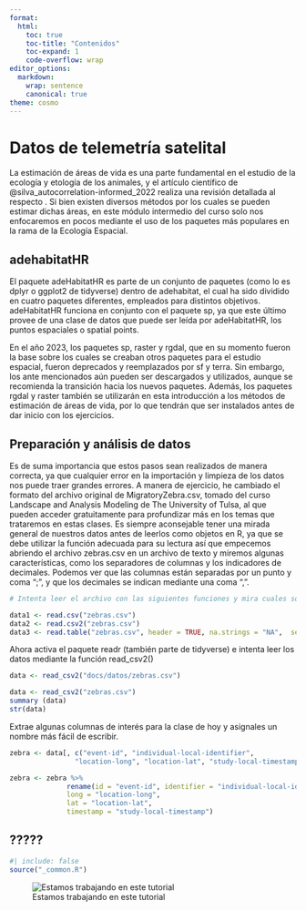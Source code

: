 ```yaml
---
format:
  html:
    toc: true
    toc-title: "Contenidos"
    toc-expand: 1
    code-overflow: wrap
editor_options:
  markdown:
    wrap: sentence
    canonical: true
theme: cosmo
---
```

# Datos de telemetría satelital {#sec-datos-telemetricos}


La estimación de áreas de vida es una parte fundamental en el estudio de la ecología y etología de los animales, y el artículo científico de @silva_autocorrelation-informed_2022 realiza una revisión detallada al respecto . Si bien existen diversos métodos por los cuales se pueden estimar dichas áreas, en este módulo intermedio del curso solo nos enfocaremos en pocos mediante el uso de los paquetes más populares en la rama de la Ecología Espacial.


## adehabitatHR
El paquete adeHabitatHR es parte de un conjunto de paquetes (como lo es dplyr o ggplot2 de tidyverse) dentro de adehabitat, el cual ha sido dividido en cuatro paquetes diferentes, empleados para distintos objetivos.  adeHabitatHR funciona en conjunto con el paquete sp, ya que este último provee de una clase de datos que puede ser leída por adeHabitatHR, los puntos espaciales o spatial points.

En el año 2023, los paquetes sp, raster y rgdal, que en su momento fueron la base sobre los cuales se creaban otros paquetes para el estudio espacial, fueron deprecados y reemplazados por sf y terra. Sin embargo, los ante mencionados aún pueden ser descargados y utilizados, aunque se recomienda la transición hacia los nuevos paquetes.
Además, los paquetes rgdal y raster también se utilizarán en esta introducción a los métodos de estimación de áreas de vida, por lo que tendrán que ser instalados antes de dar inicio con los ejercicios.

## Preparación y análisis de datos
Es de suma importancia que estos pasos sean realizados de manera correcta, ya que cualquier error en la importación y limpieza de los datos nos puede traer grandes errores.
A manera de ejercicio, he cambiado el formato del archivo original de MigratoryZebra.csv, tomado del curso Landscape and Analysis Modeling de The University of Tulsa, al que pueden acceder gratuitamente para profundizar más en los temas que trataremos en estas clases.
Es siempre aconsejable tener una mirada general de nuestros datos antes de leerlos como objetos en R, ya que se debe utilizar la función adecuada para su lectura así que empecemos abriendo el archivo zebras.csv en un archivo de texto y miremos algunas características, como los separadores de columnas y los indicadores de decimales.
Podemos ver que las columnas están separadas por un punto y coma “;”, y que los decimales se indican mediante una coma “,”.

```r
# Intenta leer el archivo con las siguientes funciones y mira cuales son las características de estos objetos mediante summary() y str()

data1 <- read.csv("zebras.csv")
data2 <- read.csv2("zebras.csv")
data3 <- read.table("zebras.csv", header = TRUE, na.strings = "NA",  sep=";")
```

Ahora activa el paquete readr (también parte de tidyverse) e intenta leer los datos mediante la función read_csv2()

```r
data <- read_csv2("docs/datos/zebras.csv")
```
```r
data <- read_csv2("zebras.csv")
summary (data)
str(data)
```

Extrae algunas columnas de interés para la clase de hoy y asignales un nombre más fácil de escribir.

```r
zebra <- data[, c("event-id", "individual-local-identifier",
                "location-long", "location-lat", "study-local-timestamp")]

zebra <- zebra %>%
              rename(id = "event-id", identifier = "individual-local-identifier",
              long = "location-long",
              lat = "location-lat",
              timestamp = "study-local-timestamp")
```

## ?????
```r
#| include: false
source("_common.R")
```
![Estamos trabajando en este tutorial](docs/Figures/under_constrution_bear1.jpeg "Title: An elephant")


